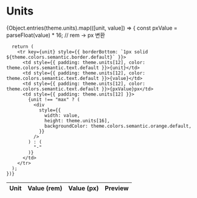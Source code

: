 
<Meta title="Design Tokens/Units" />

# Units

<table
  style={{ width: "100%" }}>
  <thead>
    <tr>
      <th style={{ padding: theme.units[12], fontWeight: "bold" }}>
        Unit
      </th>
      <th style={{ padding: theme.units[12], fontWeight: "bold" }}>
        Value (rem)
      </th>
      <th style={{ padding: theme.units[12], fontWeight: "bold" }}>
        Value (px)
      </th>
      <th style={{ padding: theme.units[12], fontWeight: "bold" }}>
        Preview
      </th>
    </tr>
  </thead>
  <tbody>
    {Object.entries(theme.units).map(([unit, value]) => {
      const pxValue = parseFloat(value) * 16; // rem → px 변환

      return (
        <tr key={unit} style={{ borderBottom: `1px solid ${theme.colors.semantic.border.default}` }}>
          <td style={{ padding: theme.units[12], color: theme.colors.semantic.text.default }}>{unit}</td>
          <td style={{ padding: theme.units[12], color: theme.colors.semantic.text.default }}>{value}</td>
          <td style={{ padding: theme.units[12], color: theme.colors.semantic.text.default }}>{pxValue}px</td>
          <td style={{ padding: theme.units[12] }}>
            {unit !== "max" ? (
              <div
                style={{
                  width: value,
                  height: theme.units[16],
                  backgroundColor: theme.colors.semantic.orange.default,
                }}
              />
            ) : (
              "-"
            )}
          </td>
        </tr>
      );
    })}

  </tbody>
</table>
